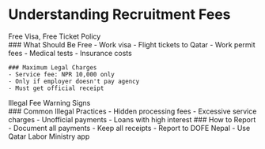 # Understanding Recruitment Fees

<ContentSection>
  <IconHeading icon="fee-policy">Free Visa, Free Ticket Policy</IconHeading>
  <div className="prose prose-lg">
    ### What Should Be Free
    - Work visa
    - Flight tickets to Qatar
    - Work permit fees
    - Medical tests
    - Insurance costs

    ### Maximum Legal Charges
    - Service fee: NPR 10,000 only
    - Only if employer doesn't pay agency
    - Must get official receipt

  </div>
</ContentSection>

<ContentSection>
  <IconHeading icon="warning">Illegal Fee Warning Signs</IconHeading>
  <div className="prose prose-lg">
    ### Common Illegal Practices - Hidden processing fees - Excessive service
    charges - Unofficial payments - Loans with high interest ### How to Report -
    Document all payments - Keep all receipts - Report to DOFE Nepal - Use Qatar
    Labor Ministry app
  </div>
</ContentSection>
